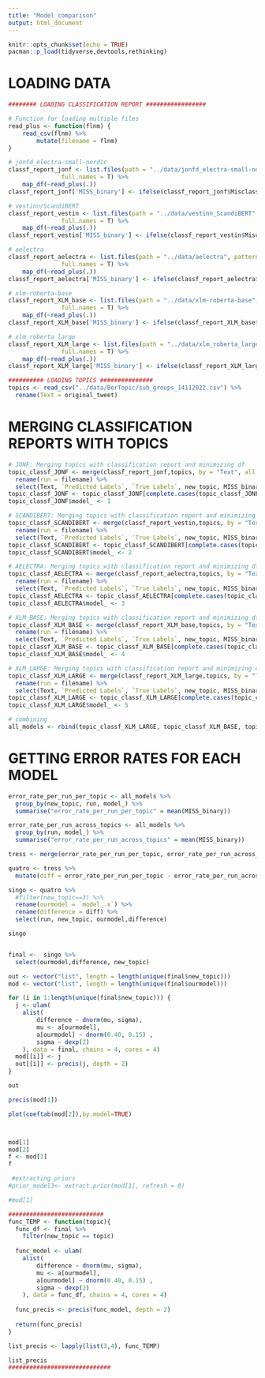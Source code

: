 ```yaml
---
title: "Model comparison"
output: html_document
---
```


```r
knitr::opts_chunk$set(echo = TRUE)
pacman::p_load(tidyverse,devtools,rethinking)
```

# LOADING DATA

```r
######## LOADING CLASSIFICATION REPORT #################

# Function for loading multiple files
read_plus <- function(flnm) {
    read_csv(flnm) %>% 
        mutate(filename = flnm)
}

# jonfd_electra-small-nordic
classf_report_jonf <- list.files(path = "../data/jonfd_electra-small-nordic", pattern = "*.csv", 
               full.names = T) %>% 
    map_df(~read_plus(.))
classf_report_jonf['MISS_binary'] <- ifelse(classf_report_jonf$Misclassification == "TRUE", 1, 0) 

# vestinn/ScandiBERT
classf_report_vestin <- list.files(path = "../data/vestinn_ScandiBERT", pattern = "*.csv", 
               full.names = T) %>% 
    map_df(~read_plus(.))
classf_report_vestin['MISS_binary'] <- ifelse(classf_report_vestin$Misclassification == "TRUE", 1, 0) 

# aelectra
classf_report_aelectra <- list.files(path = "../data/aelectra", pattern = "*.csv", 
               full.names = T) %>% 
    map_df(~read_plus(.))
classf_report_aelectra['MISS_binary'] <- ifelse(classf_report_aelectra$Misclassification == "TRUE", 1, 0) 

# xlm-roberta-base
classf_report_XLM_base <- list.files(path = "../data/xlm-roberta-base", pattern = "*.csv", 
               full.names = T) %>% 
    map_df(~read_plus(.))
classf_report_XLM_base['MISS_binary'] <- ifelse(classf_report_XLM_base$Misclassification == "TRUE", 1, 0)

# xlm_roberta_large
classf_report_XLM_large <- list.files(path = "../data/xlm_roberta_large", pattern = "*.csv", 
               full.names = T) %>% 
    map_df(~read_plus(.))
classf_report_XLM_large['MISS_binary'] <- ifelse(classf_report_XLM_large$Misclassification == "TRUE", 1, 0)

########## LOADING TOPICS ###############
topics <- read_csv("../data/BerTopic/sub_groups_14112022.csv") %>% 
  rename(Text = original_tweet) 
```


# MERGING CLASSIFICATION REPORTS WITH TOPICS
```r
# JONF: Merging topics with classification report and minimizing df 
topic_classf_JONF <- merge(classf_report_jonf,topics, by = "Text", all.x = T, all.y = F) %>% 
  rename(run = filename) %>% 
  select(Text, `Predicted Labels`, `True Labels`, new_topic, MISS_binary, run)
topic_classf_JONF <- topic_classf_JONF[complete.cases(topic_classf_JONF), ] # removing rows with NA's in topic (50 rows of which 10 were in Arabic)
topic_classf_JONF$model_ <- 1

# SCANDIBERT: Merging topics with classification report and minimizing df 
topic_classf_SCANDIBERT <- merge(classf_report_vestin,topics, by = "Text", all.x = T, all.y = F) %>% 
  rename(run = filename) %>% 
  select(Text, `Predicted Labels`, `True Labels`, new_topic, MISS_binary, run)
topic_classf_SCANDIBERT <- topic_classf_SCANDIBERT[complete.cases(topic_classf_SCANDIBERT), ] # removing rows with NA's in topic (50 rows of which 10 were in Arabic)
topic_classf_SCANDIBERT$model_ <- 2

# AELECTRA: Merging topics with classification report and minimizing df 
topic_classf_AELECTRA <- merge(classf_report_aelectra,topics, by = "Text", all.x = T, all.y = F) %>% 
  rename(run = filename) %>% 
  select(Text, `Predicted Labels`, `True Labels`, new_topic, MISS_binary, run)
topic_classf_AELECTRA <- topic_classf_AELECTRA[complete.cases(topic_classf_AELECTRA), ] # removing rows with NA's in topic (50 rows of which 10 were in Arabic)
topic_classf_AELECTRA$model_ <- 3

# XLM_BASE: Merging topics with classification report and minimizing df 
topic_classf_XLM_BASE <- merge(classf_report_XLM_base,topics, by = "Text", all.x = T, all.y = F) %>% 
  rename(run = filename) %>% 
  select(Text, `Predicted Labels`, `True Labels`, new_topic, MISS_binary, run)
topic_classf_XLM_BASE <- topic_classf_XLM_BASE[complete.cases(topic_classf_XLM_BASE), ] # removing rows with NA's in topic (50 rows of which 10 were in Arabic)
topic_classf_XLM_BASE$model_ <- 4

# XLM_LARGE: Merging topics with classification report and minimizing df 
topic_classf_XLM_LARGE <- merge(classf_report_XLM_large,topics, by = "Text", all.x = T, all.y = F) %>% 
  rename(run = filename) %>% 
  select(Text, `Predicted Labels`, `True Labels`, new_topic, MISS_binary, run)
topic_classf_XLM_LARGE <- topic_classf_XLM_LARGE[complete.cases(topic_classf_XLM_LARGE), ] # removing rows with NA's in topic (50 rows of which 10 were in Arabic)
topic_classf_XLM_LARGE$model_ <- 5

# combining
all_models <- rbind(topic_classf_XLM_LARGE, topic_classf_XLM_BASE, topic_classf_AELECTRA, topic_classf_SCANDIBERT, topic_classf_JONF)
```

# GETTING ERROR RATES FOR EACH MODEL
```r
error_rate_per_run_per_topic <- all_models %>% 
  group_by(new_topic, run, model_) %>% 
  summarise("error_rate_per_run_per_topic" = mean(MISS_binary))

error_rate_per_run_across_topics <- all_models %>% 
  group_by(run, model_) %>% 
  summarise("error_rate_per_run_across_topics" = mean(MISS_binary))

tress <- merge(error_rate_per_run_per_topic, error_rate_per_run_across_topics, by = "run", all.x = T, all.y = F)

quatro <- tress %>% 
  mutate(diff = error_rate_per_run_per_topic - error_rate_per_run_across_topics)

singo <- quatro %>% 
  #filter(new_topic==3) %>% 
  rename(ourmodel = `model_.x`) %>% 
  rename(difference = diff) %>% 
  select(run, new_topic, ourmodel,difference)

singo



```

```r
final <-  singo %>% 
  select(ourmodel,difference, new_topic)

out <- vector("list", length = length(unique(final$new_topic)))
mod <- vector("list", length = length(unique(final$ourmodel)))

for (i in 1:length(unique(final$new_topic))) {
  j <- ulam(
    alist(
        difference ~ dnorm(mu, sigma),
        mu <- a[ourmodel],
        a[ourmodel] ~ dnorm(0.40, 0.15) ,
        sigma ~ dexp(2) 
    ), data = final, chains = 4, cores = 4)
  mod[[i]] <- j
  out[[i]] <- precis(j, depth = 2)
}

out

precis(mod[1])

plot(coeftab(mod[2]),by.model=TRUE)



mod[1]
mod[2]
f <- mod[3]
f

 #extracting priors
#prior_model3<- extract.prior(mod[1], refresh = 0)

#mod[1]

```





```r
###########################
func_TEMP <- function(topic){
  func_df <- final %>% 
    filter(new_topic == topic)
  
  func_model <- ulam(
    alist(
        difference ~ dnorm(mu, sigma),
        mu <- a[ourmodel],
        a[ourmodel] ~ dnorm(0.40, 0.15) ,
        sigma ~ dexp(2) 
    ), data = func_df, chains = 4, cores = 4)
  
  func_precis <- precis(func_model, depth = 2)
  
  return(func_precis)
}

list_precis <- lapply(list(3,4), func_TEMP)

list_precis
#############################
```




